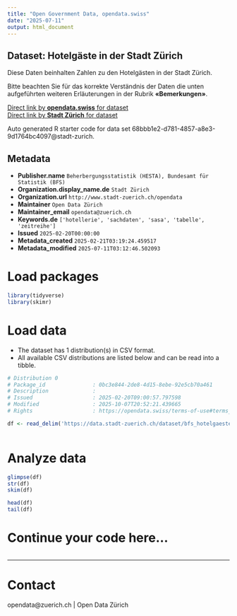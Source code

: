 ```yaml
---
title: "Open Government Data, opendata.swiss"
date: "2025-07-11"
output: html_document
---
```


## Dataset: Hotelgäste in der Stadt Zürich

Diese Daten beinhalten Zahlen zu den Hotelgästen in der Stadt Zürich.

Bitte beachten Sie für das korrekte Verständnis der Daten die unten aufgeführten weiteren Erläuterungen in der Rubrik **«Bemerkungen»**.


[Direct link by **opendata.swiss** for dataset](https://opendata.swiss/de/dataset/hotelgaste-in-der-stadt-zurich)<br>
[Direct link by **Stadt Zürich** for dataset](https://data.stadt-zuerich.ch/dataset/bfs_hotelgaeste_stadt_zuerich_od1104)

Auto generated R starter code for data set 68bbb1e2-d781-4857-a8e3-9d1764bc4097@stadt-zurich.

## Metadata

- **Publisher.name** `Beherbergungsstatistik (HESTA), Bundesamt für Statistik (BFS)`
- **Organization.display_name.de** `Stadt Zürich`
- **Organization.url** `http://www.stadt-zuerich.ch/opendata`
- **Maintainer** `Open Data Zürich`
- **Maintainer_email** `opendata@zuerich.ch`
- **Keywords.de** `['hotellerie', 'sachdaten', 'sasa', 'tabelle', 'zeitreihe']`
- **Issued** `2025-02-20T00:00:00`
- **Metadata_created** `2025-02-21T03:19:24.459517`
- **Metadata_modified** `2025-07-11T03:12:46.502093`


# Load packages

```r

library(tidyverse)
library(skimr)

```

# Load data

-   The dataset has 1 distribution(s) in CSV format.
-   All available CSV distributions are listed below and can be read into a tibble.

```r

# Distribution 0
# Package_id               : 0bc3e844-2de8-4d15-8ebe-92e5cb70a461
# Description              : 
# Issued                   : 2025-02-20T09:00:57.797598
# Modified                 : 2025-10-07T20:52:21.439665
# Rights                   : https://opendata.swiss/terms-of-use#terms_open

df <- read_delim('https://data.stadt-zuerich.ch/dataset/bfs_hotelgaeste_stadt_zuerich_od1104/download/WIR110OD1104.csv')



```

# Analyze data

```r

glimpse(df)
str(df)
skim(df)

head(df)
tail(df)

```

# Continue your code here...

```r

```

------------------------------------------------------------------------

# Contact

opendata@zuerich.ch | Open Data Zürich
